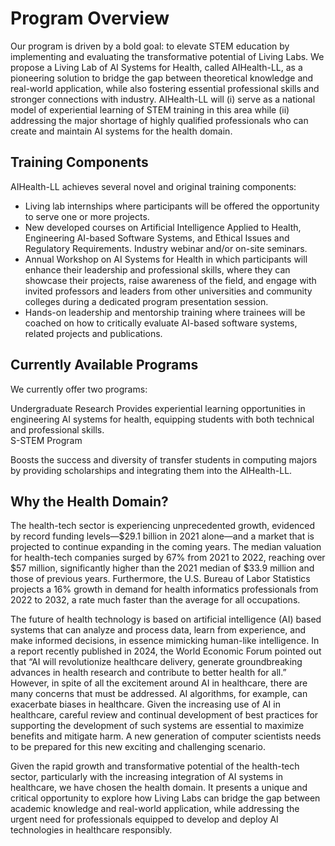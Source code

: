 
# Program Overview

Our program is driven by a bold goal: to elevate STEM education by implementing and evaluating the transformative potential of Living Labs. We propose a Living Lab of AI Systems for Health, called AIHealth-LL, as a pioneering solution to bridge the gap between theoretical knowledge and real-world application, while also fostering essential professional skills and stronger connections with industry. AIHealth-LL will (i) serve as a national model of experiential learning of STEM training in this area while (ii) addressing the major shortage of highly qualified professionals who can create and maintain AI systems for the health domain.

## Training Components 

AIHealth-LL achieves several novel and original training components:
- Living lab internships where participants will be offered the opportunity to serve one or more projects.
- New developed courses on Artificial Intelligence Applied to Health, Engineering AI-based Software Systems, and Ethical Issues and Regulatory Requirements.
Industry webinar and/or on-site seminars.
- Annual Workshop on AI Systems for Health in which participants will enhance their leadership and professional skills, where they can showcase their projects, raise awareness of the field, and engage with invited professors and leaders from other universities and community colleges during a dedicated program presentation session.
- Hands-on leadership and mentorship training where trainees will be coached on how to critically evaluate AI-based software systems, related projects and publications.

## Currently Available Programs

We currently offer two programs:

<div className="row">
  <div className="col col--6">
    <Card className="card-demo margin-bottom--md" shadow="md">
      <CardHeader textAlign="center" variant="primary">
        Undergraduate Research
      </CardHeader>
      <CardBody>
        Provides experiential learning opportunities in engineering AI systems for health, equipping students with both technical and professional skills.
      </CardBody>
    </Card>
  </div>

  <div className="col col--6">
    <Card className="card-demo margin-bottom--md" shadow="md">
      <CardHeader textAlign="center" variant="primary">
        S-STEM Program
      </CardHeader>
      <CardBody>
        <p>
          Boosts the success and diversity of transfer students in computing majors by providing scholarships and integrating them into the AIHealth-LL.
        </p>
      </CardBody>
    </Card>
  </div>
</div>

## Why the Health Domain?

The health-tech sector is experiencing unprecedented growth, evidenced by record funding levels—$29.1 billion in 2021 alone—and a 
market that is projected to continue expanding in the coming years. The median valuation for health-tech companies surged by 67% 
from 2021 to 2022, reaching over $57 million, significantly higher than the 2021 median of $33.9 million and those of previous years. 
Furthermore, the U.S. Bureau of Labor Statistics projects a 16% growth in demand for health informatics professionals from 2022 to 2032, 
a rate much faster than the average for all occupations.

The future of health technology is based on artificial intelligence (AI) based systems that can analyze and process data, learn from 
experience, and make informed decisions, in essence mimicking human-like intelligence. In a report recently published in 2024, the World 
Economic Forum pointed out that “AI will revolutionize healthcare delivery, generate groundbreaking advances in health research and contribute 
to better health for all.” However, in spite of all the excitement around AI in healthcare, there are many concerns that must be addressed. 
AI algorithms, for example, can exacerbate biases in healthcare. Given the increasing use of AI in healthcare, careful review and continual 
development of best practices for supporting the development of such systems are essential to maximize benefits and mitigate harm. A new 
generation of computer scientists needs to be prepared for this new exciting and challenging scenario.

Given the rapid growth and transformative potential of the health-tech sector, particularly with the increasing integration of AI systems 
in healthcare, we have chosen the health domain. It presents a unique and critical opportunity to explore how Living Labs can bridge the 
gap between academic knowledge and real-world application, while addressing the urgent need for professionals equipped to develop and deploy 
AI technologies in healthcare responsibly. 